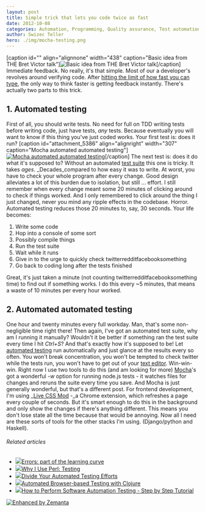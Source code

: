 ```yaml
---
layout: post
title: Simple trick that lets you code twice as fast
date: 2012-10-08
categories: Automation, Programming, Quality assurance, Test automation, Test suite
author: Swizec Teller
hero: ./img/mocha-testing.png
---
```


\[caption id="" align="alignnone" width="438" caption="Basic idea from THE Bret Victor talk"]![Basic idea from THE Bret Victor talk](http://icant.co.uk/talks/h5/pictures/smashingconf/shorterjourney.jpg "Basic idea from THE Bret Victor talk")\[/caption] Immediate feedback. No really, it's that simple. Most of our a developer's revolves around verifying code. After [hitting the limit of how fast you can type](http://swizec.com/blog/ive-hit-a-glass-ceiling-of-coding-productivity-now-what/swizec/5191 "I’ve hit a glass ceiling of coding productivity. Now what?"), the only way to think faster is getting feedback instantly. There's actually two parts to this trick.

## 1. Automated testing

First of all, you should write tests. No need for full on TDD writing tests before writing code, just have tests, _any_ tests. Because eventually you will want to know if this thing you've just coded works. Your first test is: does it run? \[caption id="attachment_5386" align="alignright" width="307" caption="Mocha automated automated testing"][![Mocha automated automated testing](http://swizec.com/blog/wp-content/uploads/2012/10/mocha-testing.png "Mocha automated automated testing")](./img/mocha-testing.png)\[/caption] The next test is: does it do what it's supposed to? Without an automated [test suite](http://en.wikipedia.org/wiki/Test_suite "Test suite") this one is tricky. It takes _ages_. _Decades_compared to how easy it was to write. At worst, you have to check your whole program after every change. Good design alleviates a lot of this burden due to isolation, but still ... effort. I still remember when every change meant some 20 minutes of clicking around to check if things worked. And I only remembered to click around the thing I just changed, never you mind any ripple effects in the codebase. Horror. Automated testing reduces those 20 minutes to, say, 30 seconds. Your life becomes:

1.  Write some code
2.  Hop into a console of some sort
3.  Possibly compile things
4.  Run the test suite
5.  Wait while it runs
6.  Give in to the urge to quickly check twitterredditfacebooksomething
7.  Go back to coding long after the tests finished

Great, it's just taken a minute (not counting twitterredditfacebooksomething time) to find out if something works. I do this every ~5 minutes, that means a waste of 10 minutes per every hour worked.

## 2. Automated automated testing

One hour and twenty minutes every full workday. Man, that's some non-negligible time right there! Then again, I've got an automated test suite, why am I running it manually? Wouldn't it be better if something ran the test suite every time I hit _Ctrl+S_? And that's exactly how it's supposed to be! Let [automated testing](http://en.wikipedia.org/wiki/Test_automation "Test automation") run automatically and just glance at the results every so often. You won't break concentration, you won't be tempted to check twitter while the tests run, you won't have to get out of your [text editor](http://en.wikipedia.org/wiki/Text_editor "Text editor"). Win-win-win. Right now I use two tools to do this (and am looking for more) [Mocha](http://visionmedia.github.com/mocha/)'s got a wonderful _-w_ option for running node.js tests - it watches files for changes and reruns the suite every time you save. And Mocha is just generally wonderful, but that's a different post. For frontend development, I'm using _[Live CSS Mod](https://chrome.google.com/webstore/detail/live-css-mod/pcfngkdgaccedbamgamojgomaibafdcg) -_a Chrome extension, which refreshes a page every couple of seconds. But it's smart enough to do this in the background and only show the changes if there's anything different. This means you don't lose state all the time because that would be annoying. Now all I need are these sorts of tools for the other stacks I'm using. (Django/python and Haskell).

###### Related articles

-   [![](http://i.zemanta.com/noimg_124_80_80.jpg)](http://css.dzone.com/articles/errors-part-learning-curve)[Errors: part of the learning curve](http://css.dzone.com/articles/errors-part-learning-curve)
-   [![](http://i.zemanta.com/noimg_2_80_80.jpg)](http://www.modernperlbooks.com/mt/2012/08/why-i-use-perl-testing.html)[Why I Use Perl: Testing](http://www.modernperlbooks.com/mt/2012/08/why-i-use-perl-testing.html)
-   [![](http://i.zemanta.com/115656693_80_80.jpg)](http://blog.smartbear.com/software-quality/bid/201324/Divide-Your-Automated-Testing-Efforts)[Divide Your Automated Testing Efforts](http://blog.smartbear.com/software-quality/bid/201324/Divide-Your-Automated-Testing-Efforts)
-   [![](http://i.zemanta.com/noimg_71_80_80.jpg)](http://corfield.org/blog/post.cfm/automated-browser-based-testing-with-clojure)[Automated Browser-based Testing with Clojure](http://corfield.org/blog/post.cfm/automated-browser-based-testing-with-clojure)
-   [![](http://i.zemanta.com/noimg_113_80_80.jpg)](http://www.techwench.com/how-to-perform-software-automation-testing-step-by-step-tutorial/)[How to Perform Software Automation Testing - Step by Step Tutorial](http://www.techwench.com/how-to-perform-software-automation-testing-step-by-step-tutorial/)

[![Enhanced by Zemanta](http://img.zemanta.com/zemified_e.png?x-id=c3e2471f-2e38-487a-a839-306d9e4f87b9)](http://www.zemanta.com/?px "Enhanced by Zemanta")
